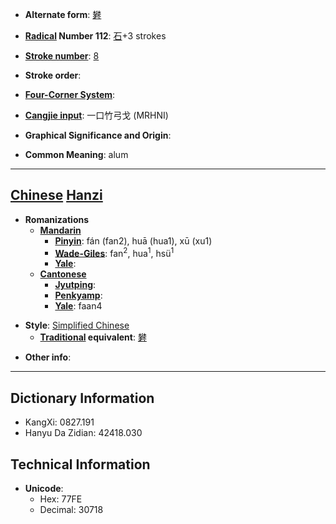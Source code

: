 * '''Alternate form''': [[礬]]

* '''[[Wiktionary:Chinese radical index| Radical]] Number 112''': [[Wiktionary:Chinese radical index 石|石]]+3 strokes

* '''[[Wiktionary:Chinese total strokes index|Stroke number]]''': [[Wiktionary:Chinese total strokes index 8|8]]

* '''Stroke order''': 

* '''[[Wiktionary:Chinese four corner index|Four-Corner System]]''': 

* '''[[Wiktionary:Chinese Cangjie index|Cangjie input]]''': 一口竹弓戈 (MRHNI)

* '''Graphical Significance and Origin''': 

* '''Common Meaning''': alum

----

== [[Chinese]] [[Hanzi]] ==

* '''Romanizations'''
** '''[[Mandarin]]'''
*** '''[[Pinyin]]''': fán (fan2), huā (hua1), xū (xu1)
*** '''[[Wade-Giles]]''': fan<sup>2</sup>, hua<sup>1</sup>, hsü<sup>1</sup>
*** '''[[Yale]]''': 
** '''[[Cantonese]]'''
*** '''[[Jyutping]]''':
*** '''[[Penkyamp]]''': 
*** '''[[Yale]]''': faan4

* '''Style''': [[Simplified Chinese]] 
** '''[[Traditional Chinese|Traditional]] equivalent''': [[礬]]

* '''Other info''': 

----

== Dictionary Information ==

* KangXi: 0827.191
* Hanyu Da Zidian: 42418.030

== Technical Information ==

* '''Unicode''':
** Hex: 77FE
** Decimal: 30718